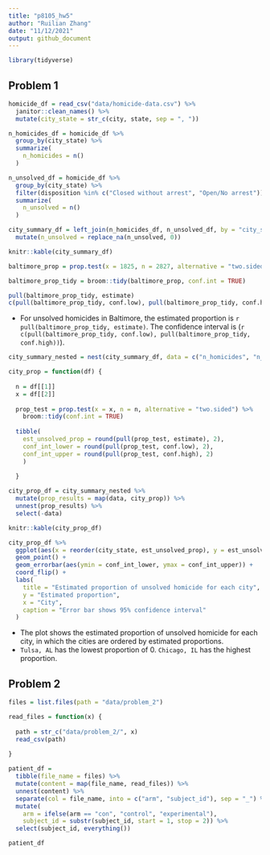 ```yaml
---
title: "p8105_hw5"
author: "Ruilian Zhang"
date: "11/12/2021"
output: github_document
---
```


```r
library(tidyverse)
```


## Problem 1

```r
homicide_df = read_csv("data/homicide-data.csv") %>% 
  janitor::clean_names() %>% 
  mutate(city_state = str_c(city, state, sep = ", "))

n_homicides_df = homicide_df %>% 
  group_by(city_state) %>% 
  summarize(
    n_homicides = n()
  )

n_unsolved_df = homicide_df %>% 
  group_by(city_state) %>% 
  filter(disposition %in% c("Closed without arrest", "Open/No arrest")) %>% 
  summarize(
    n_unsolved = n()
  )

city_summary_df = left_join(n_homicides_df, n_unsolved_df, by = "city_state") %>% 
  mutate(n_unsolved = replace_na(n_unsolved, 0))

knitr::kable(city_summary_df)
```

```r
baltimore_prop = prop.test(x = 1825, n = 2827, alternative = "two.sided")

baltimore_prop_tidy = broom::tidy(baltimore_prop, conf.int = TRUE)

pull(baltimore_prop_tidy, estimate)
c(pull(baltimore_prop_tidy, conf.low), pull(baltimore_prop_tidy, conf.high))
```

* For unsolved homicides in Baltimore, the estimated proportion is `r pull(baltimore_prop_tidy, estimate)`. The confidence interval is (`r c(pull(baltimore_prop_tidy, conf.low), pull(baltimore_prop_tidy, conf.high))`).

```r
city_summary_nested = nest(city_summary_df, data = c("n_homicides", "n_unsolved"))

city_prop = function(df) {
  
  n = df[[1]]
  x = df[[2]]
  
  prop_test = prop.test(x = x, n = n, alternative = "two.sided") %>% 
    broom::tidy(conf.int = TRUE)
  
  tibble(
    est_unsolved_prop = round(pull(prop_test, estimate), 2),
    conf_int_lower = round(pull(prop_test, conf.low), 2),
    conf_int_upper = round(pull(prop_test, conf.high), 2)
    )
    
  }

city_prop_df = city_summary_nested %>% 
  mutate(prop_results = map(data, city_prop)) %>% 
  unnest(prop_results) %>% 
  select(-data)

knitr::kable(city_prop_df)
```

```r
city_prop_df %>% 
  ggplot(aes(x = reorder(city_state, est_unsolved_prop), y = est_unsolved_prop)) +
  geom_point() +
  geom_errorbar(aes(ymin = conf_int_lower, ymax = conf_int_upper)) + 
  coord_flip() +
  labs(
    title = "Estimated proportion of unsolved homicide for each city",
    y = "Estimated proportion",
    x = "City",
    caption = "Error bar shows 95% confidence interval"
  )
```

* The plot shows the estimated proportion of unsolved homicide for each city, in which the cities are ordered by estimated proportions.  
* `Tulsa, AL` has the lowest proportion of 0. `Chicago, IL` has the highest proportion. 


## Problem 2

```r
files = list.files(path = "data/problem_2")

read_files = function(x) {
  
  path = str_c("data/problem_2/", x)
  read_csv(path)
  
}

patient_df = 
  tibble(file_name = files) %>% 
  mutate(content = map(file_name, read_files)) %>% 
  unnest(content) %>% 
  separate(col = file_name, into = c("arm", "subject_id"), sep = "_") %>% 
  mutate(
    arm = ifelse(arm == "con", "control", "experimental"),
    subject_id = substr(subject_id, start = 1, stop = 2)) %>% 
  select(subject_id, everything())

patient_df
```

